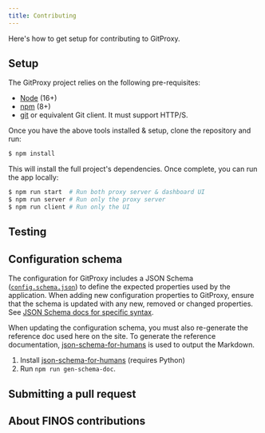 ```yaml
---
title: Contributing
---
```


Here's how to get setup for contributing to GitProxy.

## Setup
The GitProxy project relies on the following pre-requisites:

- [Node](https://nodejs.org/en/download) (16+)
- [npm](https://npmjs.com/) (8+)
- [git](https://git-scm.com/downloads) or equivalent Git client. It must support HTTP/S.

Once you have the above tools installed & setup, clone the repository and run:

```bash
$ npm install
```

This will install the full project's dependencies. Once complete, you can run the app locally:

```bash
$ npm run start  # Run both proxy server & dashboard UI
$ npm run server # Run only the proxy server
$ npm run client # Run only the UI
```

## Testing
<!-- Notes about testing methodology -->

## Configuration schema
The configuration for GitProxy includes a JSON Schema ([`config.schema.json`](https://github.com/finos/git-proxy/blob/main/config.schema.json)) to define the expected properties used by the application. When adding new configuration properties to GitProxy, ensure that the schema is updated with any new, removed or changed properties. See [JSON Schema docs for specific syntax](https://json-schema.org/docs).

When updating the configuration schema, you must also re-generate the reference doc used here on the site. To generate the reference documentation, [json-schema-for-humans](https://github.com/coveooss/json-schema-for-humans) is used to output the Markdown.

1. Install [json-schema-for-humans](https://github.com/coveooss/json-schema-for-humans?tab=readme-ov-file#installation) (requires Python)
2. Run `npm run gen-schema-doc`.

## Submitting a pull request
<!-- Instructions for forking and PRs + note about FINOS CLA as a pre-req before merging -->

## About FINOS contributions
<!-- Notes around signing the CLA. See existing CONTRIBUTING.md -->
